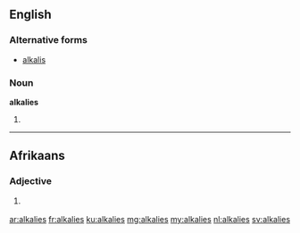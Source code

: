 ==English==

===Alternative forms===
* [[alkalis]]

===Noun===
'''alkalies'''

# {{plural of|alkali}}

----

==Afrikaans==

===Adjective===
{{af-adj||meer alkalies|mees alkaliese}}

# {{context|lang=af|chemisty}} {{l|en|alkaline}}

[[ar:alkalies]]
[[fr:alkalies]]
[[ku:alkalies]]
[[mg:alkalies]]
[[my:alkalies]]
[[nl:alkalies]]
[[sv:alkalies]]